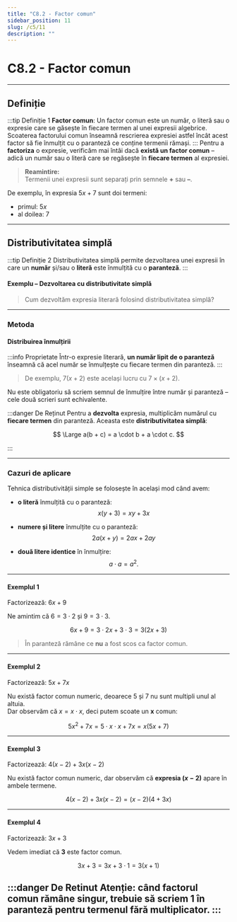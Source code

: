 ```yaml
---
title: "C8.2 - Factor comun"
sidebar_position: 11
slug: /c5/11
description: ""
---
```


# C8.2 - Factor comun

---

## Definiție

:::tip Definiție 1
**Factor comun**: Un factor comun este un număr, o literă sau o expresie care se găsește în fiecare termen al unei expresii algebrice. Scoaterea factorului comun înseamnă rescrierea expresiei astfel încât acest factor să fie înmulțit cu o paranteză ce conține termenii rămași.
:::
Pentru a **factoriza** o expresie, verificăm mai întâi dacă **există un factor comun** – adică un număr sau o literă care se regăsește în **fiecare termen** al expresiei.

> **Reamintire:**  
> Termenii unei expresii sunt separați prin semnele **+** sau **–**.

De exemplu, în expresia $5x + 7$ sunt doi termeni: 
- primul: $5x$  
- al doilea: $7$

---

## Distributivitatea simplă

:::tip Definiție 2
Distributivitatea simplă permite dezvoltarea unei expresii în care un **număr** și/sau o **literă** este înmulțită cu o **paranteză**.
:::

#### Exemplu – Dezvoltarea cu distributivitate simplă

> Cum dezvoltăm expresia literară folosind distributivitatea simplă?

---

### Metoda

#### Distribuirea înmulțirii

:::info Proprietate
Într-o expresie literară, **un număr lipit de o paranteză** înseamnă că acel număr se înmulțește cu fiecare termen din paranteză.
:::

>De exemplu, $7(x + 2)$ este același lucru cu $7 \times (x + 2)$.

Nu este obligatoriu să scriem semnul de înmulțire între număr și paranteză – cele două scrieri sunt echivalente.

:::danger De Reținut
Pentru a **dezvolta** expresia, multiplicăm numărul cu **fiecare termen** din paranteză. Aceasta este **distributivitatea simplă**:

$$
\Large a(b + c) = a \cdot b + a \cdot c.
$$

:::

---

### Cazuri de aplicare

Tehnica distributivității simple se folosește în același mod când avem:
- **o literă** înmulțită cu o paranteză:
  $$
  x(y + 3) = xy + 3x
  $$

- **numere și litere** înmulțite cu o paranteză:
  $$
  2a(x + y) = 2ax + 2ay
  $$

- **două litere identice** în înmulțire:
  $$
  a \cdot a = a^2.
  $$

---

#### Exemplul 1

Factorizează: $6x + 9$

Ne amintim că $6 = 3\cdot 2$ și $9 = 3\cdot 3$.

$$
6x + 9
= 3 \cdot 2x + 3 \cdot 3
= 3 (2x + 3)
$$

> În paranteză rămâne ce **nu** a fost scos ca factor comun.

---

#### Exemplul 2

Factorizează: $5x + 7x$

Nu există factor comun numeric, deoarece $5$ și $7$ nu sunt multipli unul al altuia.  
Dar observăm că $x = x \cdot x$, deci putem scoate un **x** comun:

$$
5x^2 + 7x
= 5 \cdot x \cdot x + 7 x
= x (5x + 7)
$$

---

#### Exemplul 3

Factorizează: $4(x - 2) + 3x(x - 2)$

Nu există factor comun numeric, dar observăm că **expresia $(x - 2)$** apare în ambele termene.

$$
4(x - 2) + 3x(x - 2)
= (x - 2)(4 + 3x)
$$

---

#### Exemplul 4

Factorizează: $3x + 3$

Vedem imediat că **3** este factor comun.

$$
3x + 3
= 3 x + 3 \cdot 1
= 3 (x + 1)
$$

:::danger De Retinut
**Atenție:** când factorul comun rămâne **singur**, trebuie să scriem $1$ în paranteză pentru termenul fără multiplicator.
:::
---
